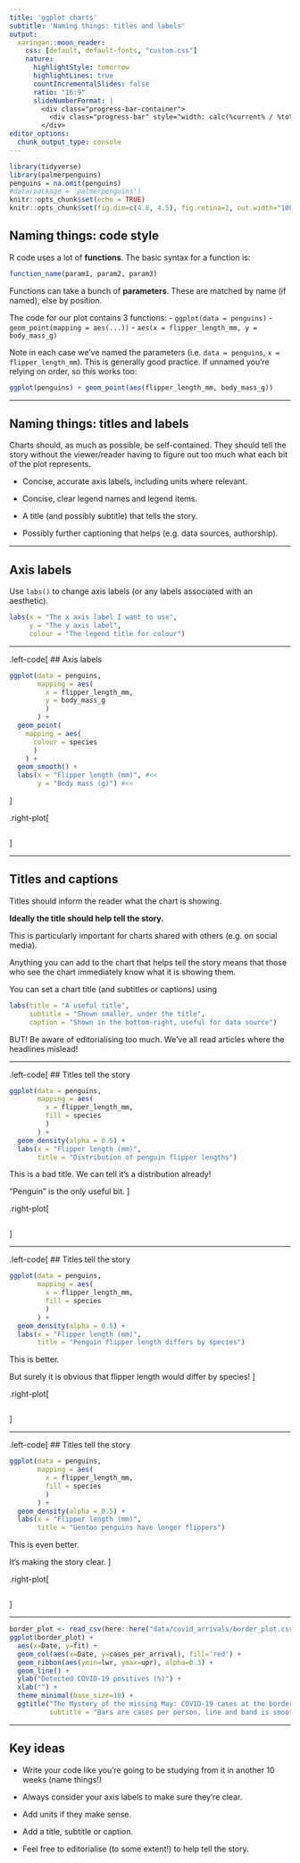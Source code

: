 ```yaml
---
title: 'ggplot charts'
subtitle: 'Naming things: titles and labels'
output:
  xaringan::moon_reader:
    css: [default, default-fonts, "custom.css"]
    nature:
      highlightStyle: tomorrow
      highlightLines: true
      countIncrementalSlides: false
      ratio: "16:9"
      slideNumberFormat: |
        <div class="progress-bar-container">
          <div class="progress-bar" style="width: calc(%current% / %total% * 100%);" />
        </div>
editor_options:
  chunk_output_type: console
---
```


```r
library(tidyverse)
library(palmerpenguins)
penguins = na.omit(penguins)
#data(package = 'palmerpenguins')
knitr::opts_chunk$set(echo = TRUE)
knitr::opts_chunk$set(fig.dim=c(4.8, 4.5), fig.retina=2, out.width="100%")
```

## Naming things: code style

R code uses a lot of **functions**. The basic syntax for a function is:

```r
function_name(param1, param2, param3)
```

Functions can take a bunch of **parameters**. These are matched by name (if named), else by position.

The code for our plot contains 3 functions:
 - `ggplot(data = penguins)`
 - `geom_point(mapping = aes(...))`
 - `aes(x = flipper_length_mm, y = body_mass_g)`

Note in each case we've named the parameters (i.e. `data = penguins`, `x = flipper_length_mm`). This is generally good practice. If unnamed you're relying on order, so this works too:

```r
ggplot(penguins) + geom_point(aes(flipper_length_mm, body_mass_g))
```

---

## Naming things: titles and labels

Charts should, as much as possible, be self-contained. They should tell the story without the viewer/reader having to figure out too much what each bit of the plot represents.

- Concise, accurate axis labels, including units where relevant.

- Concise, clear legend names and legend items.

- A title (and possibly subtitle) that tells the story.

- Possibly further captioning that helps (e.g. data sources, authorship).

---

## Axis labels

Use `labs()` to change axis labels (or any labels associated with an aesthetic). 

```r
labs(x = "The x axis label I want to use",
     y = "The y axis label",
     colour = "The legend title for colour")
```

---

.left-code[
## Axis labels
```r
ggplot(data = penguins,
       mapping = aes(
         x = flipper_length_mm,
         y = body_mass_g
         )
       ) +
  geom_point(
    mapping = aes(
      colour = species
      )
    ) +
  geom_smooth() +
  labs(x = "Flipper length (mm)", #<<
       y = "Body mass (g)") #<<
```
]

.right-plot[
```r
```
]

---

## Titles and captions

Titles should inform the reader what the chart is showing.

**Ideally the title should help tell the story.**

This is particularly important for charts shared with others (e.g. on social media).

Anything you can add to the chart that helps tell the story means that those who see the chart immediately know what it is showing them.

You can set a chart title (and subtitles or captions) using

```r
labs(title = "A useful title",
     subtitle = "Shown smaller, under the title",
     caption = "Shown in the bottom-right, useful for data source")
```

BUT! Be aware of editorialising too much. We've all read articles where the headlines mislead!

---

.left-code[
## Titles tell the story
```r
ggplot(data = penguins,
       mapping = aes(
         x = flipper_length_mm,
         fill = species
         )
       ) +
  geom_density(alpha = 0.5) +
  labs(x = "Flipper length (mm)",
       title = "Distribution of penguin flipper lengths")
```
This is a bad title. We can tell it's a distribution already!

"Penguin" is the only useful bit.
]

.right-plot[
```r
```
]

---

.left-code[
## Titles tell the story
```r
ggplot(data = penguins,
       mapping = aes(
         x = flipper_length_mm,
         fill = species
         )
       ) +
  geom_density(alpha = 0.5) +
  labs(x = "Flipper length (mm)",
       title = "Penguin flipper length differs by species")
```
This is better.

But surely it is obvious that flipper length would differ by species!
]

.right-plot[
```r
```
]

---

.left-code[
## Titles tell the story
```r
ggplot(data = penguins,
       mapping = aes(
         x = flipper_length_mm,
         fill = species
         )
       ) +
  geom_density(alpha = 0.5) +
  labs(x = "Flipper length (mm)",
       title = "Gentoo penguins have longer flippers")
```
This is even better.

It's making the story clear.
]

.right-plot[
```r
```
]

---

```r
border_plot <- read_csv(here::here("data/covid_arrivals/border_plot.csv"))
ggplot(border_plot) +
  aes(x=Date, y=fit) +
  geom_col(aes(x=Date, y=cases_per_arrival), fill='red') +
  geom_ribbon(aes(ymin=lwr, ymax=upr), alpha=0.3) +
  geom_line() +
  ylab("Detected COVID-19 positives (%)") +
  xlab("") +
  theme_minimal(base_size=10) +
  ggtitle("The Mystery of the missing May: COVID-19 cases at the border",
          subtitle = "Bars are cases per person, line and band is smoothed trend with uncertainty (GAM)")
```

---

## Key ideas

- Write your code like you're going to be studying from it in another 10 weeks (name things!)

- Always consider your axis labels to make sure they're clear.

- Add units if they make sense.

- Add a title, subtitle or caption.

- Feel free to editorialise (to some extent!) to help tell the story.
